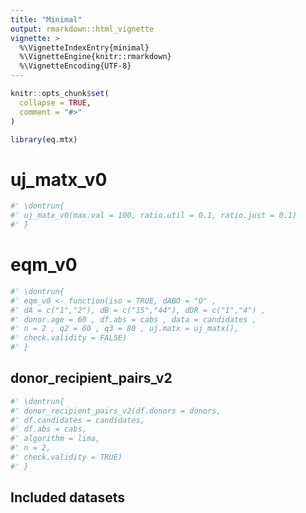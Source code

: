 ```yaml
---
title: "Minimal"
output: rmarkdown::html_vignette
vignette: >
  %\VignetteIndexEntry{minimal}
  %\VignetteEngine{knitr::rmarkdown}
  %\VignetteEncoding{UTF-8}
---
```


```r
knitr::opts_chunk$set(
  collapse = TRUE,
  comment = "#>"
)
```

```r
library(eq.mtx)
```

<!-- WARNING - This vignette is generated by {fusen} from /dev/flat_minimal.Rmd: do not edit by hand -->

<!--
 You need to run the 'description' chunk in the '0-dev_history.Rmd' file before continuing your code there.
-->


# uj_matx_v0

```r
#' \dontrun{
#' uj_matx_v0(max.val = 100, ratio.util = 0.1, ratio.just = 0.1)
#' }
```

# eqm_v0

```r
#' \dontrun{
#' eqm_v0 <- function(iso = TRUE, dABO = "O" , 
#' dA = c("1","2"), dB = c("15","44"), dDR = c("1","4") , 
#' donor.age = 60 , df.abs = cabs , data = candidates , 
#' n = 2 , q2 = 60 , q3 = 80 , uj.matx = uj_matx(), 
#' check.validity = FALSE)
#' }
```

## donor_recipient_pairs_v2

```r
#' \dontrun{
#' donor_recipient_pairs_v2(df.donors = donors,
#' df.candidates = candidates,
#' df.abs = cabs,
#' algorithm = lima,
#' n = 2,
#' check.validity = TRUE)
#' }
```

## Included datasets

